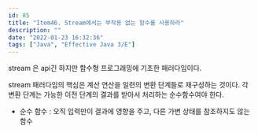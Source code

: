 ```yaml
---
id: 85
title: "Item46. Stream에서는 부작용 없는 함수를 사용하라"
description: ""
date: "2022-01-23 16:32:36"
tags: ["Java", "Effective Java 3/E"]
---
```

stream 은 api긴 하지만 함수형 프로그래밍에 기초한 패러다임이다. 

stream 패러다임의 핵심은 계산 연산을 일련의 변환 단계들로 재구성하는 것이다. 각 변환 단계는 가능한 이전 단계의 결과를 받아서 처리하는 순수함수여야 한다. 

- 순수 함수 : 오직 입력만이 결과에 영향을 주고, 다른 가변 상태를 참조하지도 않는 함수
